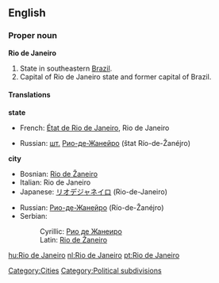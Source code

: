 ==English==
{{wikipedia}}
===Proper noun===
'''Rio de Janeiro'''

#State in southeastern [[Brazil]].
#Capital of Rio de Janeiro state and former capital of Brazil.

====Translations====
'''state'''
{{top}}
*French: [[État de Rio de Janeiro]], Rio de Janeiro
{{mid}}
*Russian: [[шт.]] [[Рио-де-Жанейро]] (štat Río-de-Žanéjro) {{m}}
{{bottom}}

'''city'''
{{top}}
*Bosnian: [[Rio de Žaneiro#Bosnian|Rio de Žaneiro]] {{m}}
*Italian: Rio de Janeiro {{f}}
*Japanese: [[リオデジャネイロ]] (Rio-de-Janeiro)
{{mid}}
*Russian: [[Рио-де-Жанейро]] (Río-de-Žanéjro) {{m}}
*Serbian:
*:Cyrillic: [[Рио де Жанеиро#Serbian|Рио де Жанеиро]] {{m}}
*:Latin: [[Rio de Žaneiro#Serbian|Rio de Žaneiro]] {{m}}
{{bottom}}

[[Category:Cities]]
[[Category:Political subdivisions]]

[[hu:Rio de Janeiro]]
[[nl:Rio de Janeiro]]
[[pt:Rio de Janeiro]]